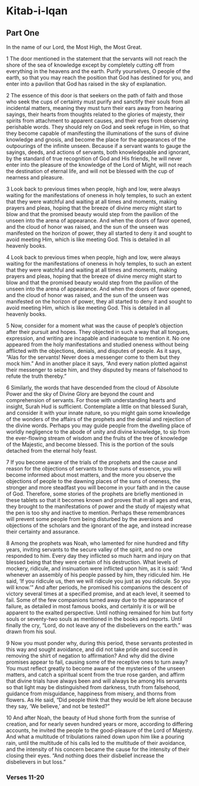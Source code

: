 # Kitab-i-Iqan {#sec-kitab-i-iqan .unnumbered}

## Part One

In the name of our Lord, the Most High, the Most Great.

1 The door mentioned in the statement that the servants will not reach the shore of the sea of knowledge except by completely cutting off from everything in the heavens and the earth. Purify yourselves, O people of the earth, so that you may reach the position that God has destined for you, and enter into a pavilion that God has raised in the sky of explanation.

2 The essence of this door is that seekers on the path of faith and those who seek the cups of certainty must purify and sanctify their souls from all incidental matters, meaning they must turn their ears away from hearing sayings, their hearts from thoughts related to the glories of majesty, their spirits from attachment to apparent causes, and their eyes from observing perishable words. They should rely on God and seek refuge in Him, so that they become capable of manifesting the illuminations of the suns of divine knowledge and gnosis, and become the place for the appearances of the outpourings of the infinite unseen. Because if a servant wants to gauge the sayings, deeds, and actions of servants, both knowledgeable and ignorant, by the standard of true recognition of God and His friends, he will never enter into the pleasure of the knowledge of the Lord of Might, will not reach the destination of eternal life, and will not be blessed with the cup of nearness and pleasure.

3 Look back to previous times when people, high and low, were always waiting for the manifestations of oneness in holy temples, to such an extent that they were watchful and waiting at all times and moments, making prayers and pleas, hoping that the breeze of divine mercy might start to blow and that the promised beauty would step from the pavilion of the unseen into the arena of appearance. And when the doors of favor opened, and the cloud of honor was raised, and the sun of the unseen was manifested on the horizon of power, they all started to deny it and sought to avoid meeting Him, which is like meeting God. This is detailed in all heavenly books.

4 Look back to previous times when people, high and low, were always waiting for the manifestations of oneness in holy temples, to such an extent that they were watchful and waiting at all times and moments, making prayers and pleas, hoping that the breeze of divine mercy might start to blow and that the promised beauty would step from the pavilion of the unseen into the arena of appearance. And when the doors of favor opened, and the cloud of honor was raised, and the sun of the unseen was manifested on the horizon of power, they all started to deny it and sought to avoid meeting Him, which is like meeting God. This is detailed in all heavenly books.

5 Now, consider for a moment what was the cause of people's objection after their pursuit and hopes. They objected in such a way that all tongues, expression, and writing are incapable and inadequate to mention it. No one appeared from the holy manifestations and studied oneness without being afflicted with the objections, denials, and disputes of people. As it says, "Alas for the servants! Never does a messenger come to them but they mock him." And in another place it says, "And every nation plotted against their messenger to seize him, and they disputed by means of falsehood to refute the truth thereby."

6 Similarly, the words that have descended from the cloud of Absolute Power and the sky of Divine Glory are beyond the count and comprehension of servants. For those with understanding hearts and insight, Surah Hud is sufficient. Contemplate a little on that blessed Surah, and consider it with your innate nature, so you might gain some knowledge of the wonders of the affairs of the prophets and the denial and rejection of the divine words. Perhaps you may guide people from the dwelling place of worldly negligence to the abode of unity and divine knowledge, to sip from the ever-flowing stream of wisdom and the fruits of the tree of knowledge of the Majestic, and become blessed. This is the portion of the souls detached from the eternal holy feast.

7 If you become aware of the trials of the prophets and the cause and reason for the objections of servants to those suns of essence, you will become informed about most matters, and the more you observe the objections of people to the dawning places of the suns of oneness, the stronger and more steadfast you will become in your faith and in the cause of God. Therefore, some stories of the prophets are briefly mentioned in these tablets so that it becomes known and proves that in all ages and eras, they brought to the manifestations of power and the study of majesty what the pen is too shy and inactive to mention. Perhaps these remembrances will prevent some people from being disturbed by the aversions and objections of the scholars and the ignorant of the age, and instead increase their certainty and assurance.

8 Among the prophets was Noah, who lamented for nine hundred and fifty years, inviting servants to the secure valley of the spirit, and no one responded to him. Every day they inflicted so much harm and injury on that blessed being that they were certain of his destruction. What levels of mockery, ridicule, and insinuation were inflicted upon him, as it is said: "And whenever an assembly of his people passed by him, they ridiculed him. He said, 'If you ridicule us, then we will ridicule you just as you ridicule. So you will know.'" And after periods, he promised his companions the descent of victory several times at a specified promise, and at each level, it seemed to fail. Some of the few companions turned away due to the appearance of failure, as detailed in most famous books, and certainly it is or will be apparent to the exalted perspective. Until nothing remained for him but forty souls or seventy-two souls as mentioned in the books and reports. Until finally the cry, "Lord, do not leave any of the disbelievers on the earth." was drawn from his soul.

9 Now you must ponder why, during this period, these servants protested in this way and sought avoidance, and did not take pride and succeed in removing the shirt of negation to affirmation? And why did the divine promises appear to fail, causing some of the receptive ones to turn away? You must reflect greatly to become aware of the mysteries of the unseen matters, and catch a spiritual scent from the true rose garden, and affirm that divine trials have always been and will always be among His servants so that light may be distinguished from darkness, truth from falsehood, guidance from misguidance, happiness from misery, and thorns from flowers. As He said, "Did people think that they would be left alone because they say, 'We believe,' and not be tested?"

10 And after Noah, the beauty of Hud shone forth from the sunrise of creation, and for nearly seven hundred years or more, according to differing accounts, he invited the people to the good-pleasure of the Lord of Majesty. And what a multitude of tribulations rained down upon him like a pouring rain, until the multitude of his calls led to the multitude of their avoidance, and the intensity of his concern became the cause for the intensity of their closing their eyes. "And nothing does their disbelief increase the disbelievers in but loss."

### Verses 11-20
